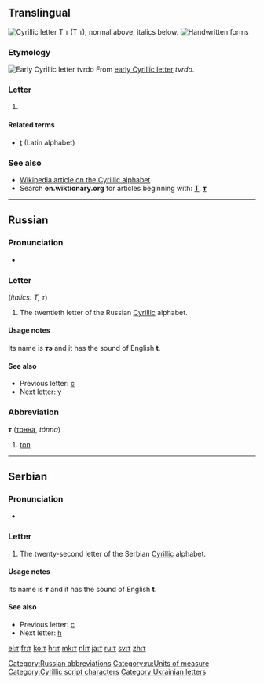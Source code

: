 {{Cyrillic character info|hex=442|name=CYRILLIC SMALL LETTER TE}}
{{also|Appendix:Variations of "t"}}
==Translingual==
[[Image:Cyrillic T.png|thumb|right|Cyrillic letter '''Т т''' (''Т т''), normal above, italics below.]]
[[File:20-Russian alphabet-Т т.svg|thumb|Handwritten forms]]
===Etymology===
[[Image:Early Cyrillic letter Tvrido.png|Early Cyrillic letter ''tvrdo'']]
From [[w:Early Cyrillic alphabet|early Cyrillic letter]] ''tvrdo''.

===Letter===
{{infl|mul|letter|lower case||upper case|Т}}

# {{non-gloss definition|Cyrillic small letter te}}

====Related terms====
* [[t]] (Latin alphabet)

===See also===
* [[w:Cyrillic alphabet|Wikipedia article on the Cyrillic alphabet]]
* Search '''en.wiktionary.org''' for articles beginning with: '''[http://en.wiktionary.org/w/index.php?title=Special%3AAllpages&from=%D0%A2&namespace=0 Т]''', '''[http://en.wiktionary.org/w/index.php?title=Special%3AAllpages&from=%D1%82&namespace=0 т]'''

----

==Russian==

===Pronunciation===
* {{qualifier|phoneme}} {{IPA|/t/|lang=ru}}

===Letter===
{{infl|ru|letter|lower case||upper case|Т}} (''italics: Т, т'')

# The twentieth letter of the Russian [[Cyrillic]] alphabet.

====Usage notes====
Its name is '''тэ''' {{IPAchar|(tɛ)}} and it has the sound of English '''t'''.

====See also====
* Previous letter: [[с#Russian|с]]
* Next letter: [[у#Russian|у]]

===Abbreviation===
'''т''' ([[тонна]], ''tónna'')

# [[ton]]

[[Category:Russian abbreviations]]
[[Category:ru:Units of measure]]

----

==Serbian==

===Pronunciation===
* {{qualifier|phoneme}} {{IPA|/t/|lang=sr}}

===Letter===
{{infl|sr|letter|lower case||upper case|Т}}

# The twenty-second letter of the Serbian [[Cyrillic]] alphabet.

====Usage notes====
Its name is '''т''' and it has the sound of English '''t'''.

====See also====
* Previous letter: [[с#Serbian|с]]
* Next letter: [[ћ#Serbian|ћ]]

[[Category:Cyrillic script characters]]
[[Category:Ukrainian letters]]

[[el:т]]
[[fr:т]]
[[ko:т]]
[[hr:т]]
[[mk:т]]
[[nl:т]]
[[ja:т]]
[[ru:т]]
[[sv:т]]
[[zh:т]]